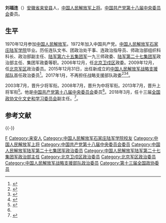 {{军人
|name = 刘福连
|image name =
|width = 180px
|job = [[中国人民解放军战略支援部队|中国人民解放军战略支援部队]]第1任政治委员
|period = 2015年12月—2017年1月
|job-2 = [[中国人民解放军北京军区|中国人民解放军北京军区]]政治委员
|period-2 = 2009年12月—2015年12月
|birthname = 
|other_names = 
|foreign_names =
|english_names =
|Sex = 男
|date of birth = 1952年8月
|place of birth = {{PRC}}[[安徽省|安徽省]][[来安县|来安县]]
|date of death = 
|place of death = 
|nationality = {{PRC}}
|residence = 
|languages = [[汉语|汉语]]
|force = 
* [[中国人民解放军|中国人民解放军]]
|weight = 
|party = {{CPC}}
|rank=[[File:PLAGeneral_r.png|60px]] [[中国人民解放军上将|中国人民解放军上将]]
|spouse = 
|relatives = 
|educate =
* [[中国人民解放军石家庄陆军学院|中国人民解放军石家庄陆军学院]]
* [[中央党校|中央党校]]党政干部专业毕业
|past = 
|work =
|award = 
|rankrecord = 
* 2003年晋升[[中国人民解放军少将|中国人民解放军少将]]军衔
* 2008年晋升[[中国人民解放军中将|中国人民解放军中将]]军衔
* 2013年晋升[[中国人民解放军上将|中国人民解放军上将]]军衔
}}
'''刘福连'''（{{bd|1952年|8月|||catIdx=}}）[[安徽省|安徽省]][[来安县|来安县]]人，[[中国人民解放军上将|中国人民解放军上将]]。[[中国共产党第十八届中央委员会|中国共产党第十八届中央委员会]]委员。

==生平==
1970年12月参加[[中国人民解放军|中国人民解放军]]。1972年加入中国共产党。[[中国人民解放军石家庄陆军学院|中国人民解放军石家庄陆军学院]]毕业。历任连队文书、团政治处干事、连政治指导员、师政治部组织科科长、政治部副主任、[[中国人民解放军第65集团军|陆军第六十五集团军]]一九三师政委、[[中国人民解放军第27集团军|陆军第二十七集团军]]政治部主任、集团军政委等职。2006年12月，任[[北京卫戍区|北京卫戍区]]政委。2009年12月，任[[北京军区|北京军区]]政治委员。2015年12月31日，出任新成立的[[中国人民解放军战略支援部队|中国人民解放军战略支援部队]]首任政治委员<ref>{{cite web|url=http://news.sina.com.cn/c/sz/2016-01-01/doc-ifxneept3519173.shtml|title=高津任战略支援部队司令员 刘福连任政委|publisher=新浪网|accessdate=2016-01-01|archive-date=2016-01-04|archive-url=https://web.archive.org/web/20160104200857/http://news.sina.com.cn/c/sz/2016-01-01/doc-ifxneept3519173.shtml|dead-url=no}}</ref>。2017年1月，不再担任战略支援部队政委<ref>{{cite web|title=军队人大代表、65岁上将刘福连不再担任战略支援部队政委|url=http://www.thepaper.cn/newsDetail_forward_1636941|publisher=澎湃新闻|accessdate=2017-03-11|archive-date=2019-04-03|archive-url=https://web.archive.org/web/20190403175037/http://www.thepaper.cn/newsDetail_forward_1636941|dead-url=no}}</ref><ref>{{Cite web |url = http://www.81.cn/jfjbmap/content/2017-03/11/content_171464.htm |title = 向建设世界一流军队阔步前行 |author =  |date = 2017-03-11 |publisher = 中国军网 |language =  |accessdate =  |quote =  |archive-date = 2017-03-12 |archive-url = https://web.archive.org/web/20170312073111/http://www.81.cn/jfjbmap/content/2017-03/11/content_171464.htm |dead-url = no }}</ref><ref>{{Cite web |url = http://theory.people.com.cn/n1/2017/0116/c40531-29026590.html |title = 铺路奠基 创新超越 努力建设一支强大的现代化战略支援部队—— 深入学习贯彻习主席关于战略支援部队建设重要指示 |author = 高津、刘福连 |date =  |publisher = 求是2017年第2期 |language =  |accessdate =  |quote =  |archive-date = 2018-12-17 |archive-url = https://web.archive.org/web/20181217202253/http://theory.people.com.cn/n1/2017/0116/c40531-29026590.html |dead-url = no }}</ref>。

2003年7月，晋升少将军衔。2008年7月，晋升为中将军衔。2013年7月，晋升上将军衔<ref name=jianli>{{Cite web|url =http://renwuku.news.ifeng.com/index/detail/218/liufulian|title =刘福连|author =|date =|publisher =凤凰网|language =|accessdate =2017-03-11|quote =|deadurl =yes|archiveurl =https://web.archive.org/web/20170312071046/http://renwuku.news.ifeng.com/index/detail/218/liufulian|archivedate =2017-03-12}}</ref>。他是[[中国共产党第十八届中央委员会|中国共产党第十八届中央委员会]]委员<ref name=jianli/>。2018年3月，任十三届[[全国政协文化文史和学习委员会|全国政协文化文史和学习委员会]]副主任。<ref>{{cite web|title=中国人民政治协商会议第十三届全国委员会各专门委员会主任、副主任名单|url=http://www.xinhuanet.com/politics/2018lh/2018-03/16/c_1122549027.htm|website=新华网|accessdate=2018-03-16|archive-date=2018-03-29|archive-url=https://web.archive.org/web/20180329113341/http://www.xinhuanet.com/politics/2018lh/2018-03/16/c_1122549027.htm|dead-url=no}}</ref>。

== 参考文献 ==
{{Reflist}}

{{-}}
{{start box}}
{{s-mil|pla}}
{{s-new}}
{{s-title|[[中国人民解放军战略支援部队|中国人民解放军战略支援部队]][[政治委员|政治委员]]|2015年12月－2017年1月}}
{{s-after|[[郑卫平|郑卫平]]}}
{{s-before|[[符廷贵|符廷贵]]}}
{{s-title|[[中国人民解放军北京军区|中国人民解放军北京军区]]政治委员|2009年12月－2015年12月}}
{{s-none|军区撤销}}
{{end box}}

{{中国人民解放军战略支援部队政治委员}}
{{中国人民解放军上将/2013}}

{{DEFAULTSORT:Liu}}
[[Category:刘姓|F]]
[[Category:来安人|Category:来安人]]
[[Category:中国人民解放军石家庄陆军学院校友|Category:中国人民解放军石家庄陆军学院校友]]
[[Category:中国人民解放军上将|Category:中国人民解放军上将]]
[[Category:中国共产党第十八届中央委员会委员|Category:中国共产党第十八届中央委员会委员]]
[[Category:中国人民解放军陆军第二十七集团军政治委员|Category:中国人民解放军陆军第二十七集团军政治委员]]
[[Category:中国人民解放军陆军第二十七集团军政治部主任|Category:中国人民解放军陆军第二十七集团军政治部主任]]
[[Category:北京卫戍区政治委员|Category:北京卫戍区政治委员]]
[[Category:北京军区政治委员|Category:北京军区政治委员]]
[[Category:中国人民解放军战略支援部队政治委员|Category:中国人民解放军战略支援部队政治委员]]
[[Category:第十三届全国政协委员|Category:第十三届全国政协委员]]